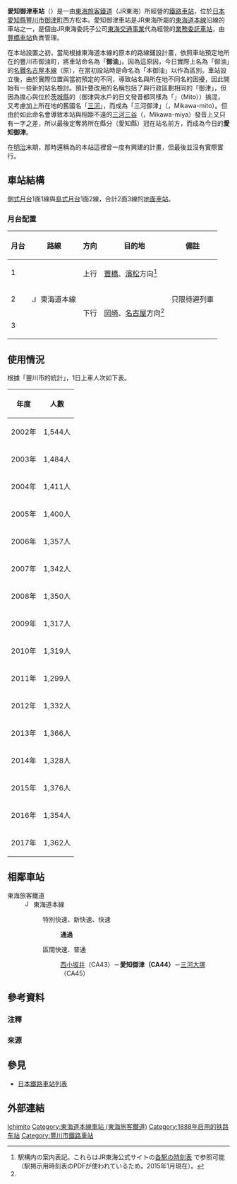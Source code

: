 {{NoteTA
|1=zh-tw: 愛知御津車站;zh-cn:爱知御津站;zh-hk:愛知御津站
}}
{{日本車站資訊
|公司色 = #f77321
|文字色 =
|站名 = 愛知御津站*
|圖片 = Aichi-Mito Station (2018-03-10) 03.jpg
|pxl =
|圖片說明 = 站舍（2018年3月）
|日文原名 = 愛知御津
|平假名 = あいちみと
|羅馬拼音 = Aichi-Mito
|電報略號 = アミ
|所在地 = {{JPN}}[[愛知縣|愛知縣]][[豐川市|豐川市]]御津町西方松本
|車站構造 = [[地面車站|地面車站]]
|月台配置 = 2面3線
|啟用年月日 = 1888年（[[明治|明治]]21年）9月1日
|廢站年月日 =
|乘客人數 = 1,332<!--豊川市統計による-->
|上下車人次 =
|統計年度 = 2012年
|轉車 =
|備註 = 業務委託站（夜間[[無人站|無人站]]）<!-- JR東海の表記 --><br/>設有[[綠窗口|綠窗口]]<br/>* 原稱「御油站」，1948年改為現稱。
|全寬備註 = 
|adjacent = {{Adjacent stations|system=東海旅客鐵道|line=CA|left=西小坂井|right=三河大塚|note-left=CA43<br />3.7km|note-mid={{JR海車站編號|CA|44}}<br />距離[[東京站|東京]]302.1km|note-right=CA45<br />3.1km}}
}}
'''愛知御津車站'''（{{jpn|j=愛知御津駅|hg=あいちみとえき|rm=Aichi-mito eki|f=y}}）是一由[[東海旅客鐵道|東海旅客鐵道]]（JR東海）所經營的[[鐵路車站|鐵路車站]]，位於[[日本|日本]][[愛知縣|愛知縣]][[豐川市|豐川市]][[御津町|御津町]]西方松本。愛知御津車站是JR東海所屬的[[東海道本線|東海道本線]]沿線的車站之一，是個由JR東海委託子公司[[東海交通事業|東海交通事業]]代為經營的[[業務委託車站|業務委託車站]]，由[[豐橋車站|豐橋車站]]負責管理。

在本站設置之初，當局根據東海道本線的原本的路線鋪設計畫，依照車站預定地所在的豐川市御油町，將車站命名為「'''御油'''」。因為這原因，今日實際上名為「御油」的[[名鐵|名鐵]][[名古屋本線|名古屋本線]]（原{{link-ja|愛知電氣鐵道|愛知電気鉄道|愛知電氣鐵道線}}）{{ST|御油|1}}，在當初設站時是命名為「本御油」以作為區別。車站設立後，由於實際位置與當初預定的不同，導致站名與所在地不同名的困擾，因此開始有一些新的站名檢討。預計要改用的名稱包括了與行政區劃相同的「御津」，但因為擔心與位於[[茨城縣|茨城縣]]的{{ST|水戶|1}}（御津與水戶的日文發音都同樣為「{{lang|ja|みと}}」（Mito））搞混，又考慮加上所在地的舊國名「[[三河國|三河]]」，而成為「三河御津」（{{lang|ja|みかわみと}}，Mikawa-mito）。但由於如此命名會導致本站與相距不遠的[[三河三谷車站|三河三谷]]（{{lang|ja|みかわみや}}，Mikawa-miya）發音上又只有一字之差，所以最後定奪將所在縣分（愛知縣）冠在站名前方，而成為今日的'''愛知御津'''。

在[[明治|明治]]末期，那時還稱為{{ST|御油}}的本站這裡曾一度有興建{{link-ja|豐川鐵道|豊川鉄道|豐川鐵道御油支線}}的計畫，但最後並沒有實際實行。

== 車站結構 ==
[[側式月台|側式月台]]1面1線與[[島式月台|島式月台]]1面2線，合計2面3線的[[地面車站|地面車站]]。
===月台配置===
{| class="wikitable"
!月台<!--事業者側による呼称--->!!路線!!方向!!目的地!!備註
|-
! 1
| rowspan="4"|[[File:JR_Central_Tokaido_Line.svg|15px]] 東海道本線
| rowspan="2"|上行
| rowspan="2"|[[豐橋站|豐橋]]、[[濱松站|濱松]]方向<ref name="homen">駅構内の案内表記。これらはJR東海公式サイトの[http://railway.jr-central.co.jp/time-schedule/search/index.html 各駅の時刻表] {{Wayback|url=http://railway.jr-central.co.jp/time-schedule/search/index.html |date=20191019051307 }}で参照可能（駅掲示用時刻表のPDFが使われているため。2015年1月現在）。<!-- URLが変わることを想定し、直リンクはしていない ---></ref>
|  
|-
! rowspan="2"| 2
| rowspan="2"| 只限待避列車
|-
| rowspan="2"|下行
| rowspan="2"|[[岡崎站|岡崎]]、[[名古屋站|名古屋]]方向<ref name="homen" />
|-
! 3
|  
|}
== 使用情況 ==
根據「豐川市的統計」，1日上車人次如下表。
{| class=wikitable
|-
!年度!!人數
|-
|2002年||1,544人
|-
|2003年||1,484人
|-
|2004年||1,411人
|-
|2005年||1,400人
|-
|2006年||1,357人
|-
|2007年||1,342人
|-
|2008年||1,350人
|-
|2009年||1,317人
|-
|2010年||1,319人
|-
|2011年||1,299人
|-
|2012年||1,332人
|-
|2013年||1,366人
|-
|2014年||1,328人
|-
|2015年||1,376人
|-
|2016年||1,354人
|-
|2017年||1,362人
|}

== 相鄰車站 ==
; 東海旅客鐵道
: [[File:JR_Central_Tokaido_Line.svg|15px]] 東海道本線
:: {{Color|#ffdf00|■}}特別快速、{{Color|orangered|■}}新快速、{{Color|#0066ff|■}}快速
::: '''通過'''
:: {{Color|limegreen|■}}區間快速、{{Color|gray|■}}普通
::: [[西小坂井站|西小坂井]]（CA43）－'''愛知御津（CA44）'''－[[三河大塚站|三河大塚]]（CA45）
== 參考資料 ==
=== 注釋 ===
{{Reflist|group="注釋"}}

=== 來源 ===
{{Reflist}}
== 參見 ==
{{Commonscat|Aichi-Mito Station}}
* [[日本鐵路車站列表|日本鐵路車站列表]]
== 外部連結 ==

{{東海道本線 (JR東海)|mode=2}}
{{DEFAULTSORT:Aichi-Mito}}
[[Category:日本鐵路車站_A|Ichimito]]
[[Category:東海道本線車站_(東海旅客鐵道)|Category:東海道本線車站 (東海旅客鐵道)]]
[[Category:1888年启用的铁路车站|Category:1888年启用的铁路车站]]
[[Category:豐川市鐵路車站|Category:豐川市鐵路車站]]